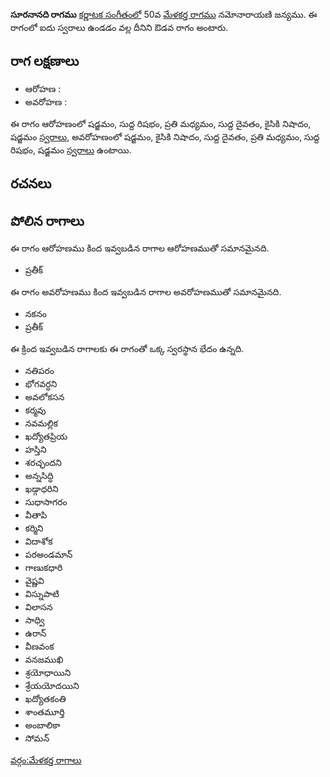 {{Infobox ragam
	| name          	= సూరనానది
	| synonym	    	= 
	| mela          	= 
	| chakra        	= 
	| janaka        	= 
	| type          	= ఔడవ
	| arohanam      	= {{svaraC|S|R1|M2|D1|N2|S'}} 
	| avarohanam    	= {{svaraC|S'|N2|D1|M2|R1|S}}
	| jeeva         	=
	| chhaya        	=
	| nyasa         	=
	| vishesha      	= 
	| equivalent  		= 
}}
{{కర్ణాటక సంగీత రాగాలు}}
'''సూరనానది రాగము''' [[కర్ణాటక సంగీతం]]లో 50వ [[మేళకర్త రాగము]] నమోనారాయణి జన్యము.  ఈ రాగంలో ఐదు స్వరాలు ఉండడం వల్ల దీనిని ఔడవ రాగం అంటారు.


==రాగ లక్షణాలు==


* ఆరోహణ : {{svaraC|S|R1|M2|D1|N2|S'}} 
* అవరోహణ : {{svaraC|S'|N2|D1|M2|R1|S}}

ఈ రాగం ఆరోహణంలో షడ్జమం, సుద్ద రిషభం, ప్రతి మధ్యమం, సుద్ద దైవతం, కైసికి నిషాదం, షడ్జమం [[స్వరాలు]], అవరోహణంలో షడ్జమం, కైసికి నిషాదం, సుద్ద దైవతం, ప్రతి మధ్యమం, సుద్ద రిషభం, షడ్జమం [[స్వరాలు]] ఉంటాయి.

==రచనలు==



==పోలిన రాగాలు==
ఈ రాగం ఆరోహణము కింద ఇవ్వబడిన రాగాల ఆరోహణముతో సమానమైనది.
* ప్రతీక్

ఈ రాగం అవరోహణము కింద ఇవ్వబడిన రాగాల అవరోహణముతో సమానమైనది.
* నకనం
* ప్రతీక్

ఈ క్రింద ఇవ్వబడిన రాగాలకు ఈ రాగంతో ఒక్క స్వరస్థాన భేదం ఉన్నది.
* నతిపరం
* భోగవర్ధని
* అవలోకసన
* కర్మవు
* నవమల్లిక
* ఖద్యోతప్రియ
* హస్తిని
* శరచ్ఛందని
* అన్నసిద్ధి
* ఖడ్గాధరిని
* సుధాసాగరం
* వీతాపి
* కర్మిని
* విదాశోక
* పరఅండమాన్
* గాణుకధారి
* వైష్ణవి
* విస్నుపాటి
* విలాసన
* సాధ్వి
* ఉరాన్
* వీణవంక
* వనజముఖి
* శ్రయోధాయిని
* శ్రేయయోదయిని
* ఖద్యోతకంతి
* శాంతమూర్తి
* అంబాలికా
* సోమన్



[[వర్గం:మేళకర్త రాగాలు]]